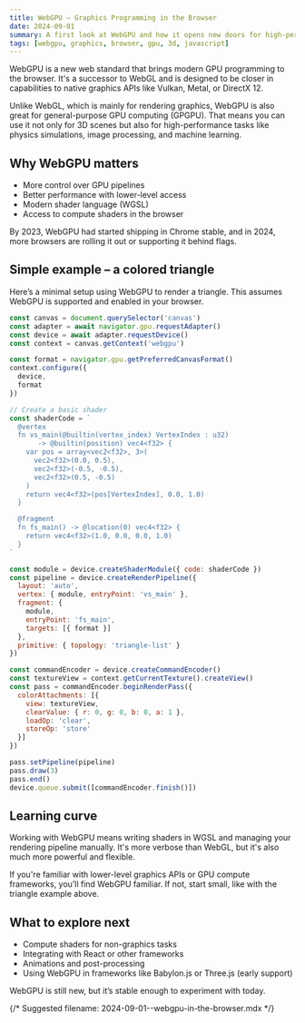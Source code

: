 ```yaml
---
title: WebGPU – Graphics Programming in the Browser
date: 2024-09-01
summary: A first look at WebGPU and how it opens new doors for high-performance graphics and computation in web applications.
tags: [webgpu, graphics, browser, gpu, 3d, javascript]
---
```


WebGPU is a new web standard that brings modern GPU programming to the browser. It's a successor to WebGL and is designed to be closer in capabilities to native graphics APIs like Vulkan, Metal, or DirectX 12.

Unlike WebGL, which is mainly for rendering graphics, WebGPU is also great for general-purpose GPU computing (GPGPU). That means you can use it not only for 3D scenes but also for high-performance tasks like physics simulations, image processing, and machine learning.

## Why WebGPU matters

- More control over GPU pipelines
- Better performance with lower-level access
- Modern shader language (WGSL)
- Access to compute shaders in the browser

By 2023, WebGPU had started shipping in Chrome stable, and in 2024, more browsers are rolling it out or supporting it behind flags.

## Simple example – a colored triangle

Here’s a minimal setup using WebGPU to render a triangle. This assumes WebGPU is supported and enabled in your browser.

```js
const canvas = document.querySelector('canvas')
const adapter = await navigator.gpu.requestAdapter()
const device = await adapter.requestDevice()
const context = canvas.getContext('webgpu')

const format = navigator.gpu.getPreferredCanvasFormat()
context.configure({
  device,
  format
})

// Create a basic shader
const shaderCode = `
  @vertex
  fn vs_main(@builtin(vertex_index) VertexIndex : u32)
       -> @builtin(position) vec4<f32> {
    var pos = array<vec2<f32>, 3>(
      vec2<f32>(0.0, 0.5),
      vec2<f32>(-0.5, -0.5),
      vec2<f32>(0.5, -0.5)
    )
    return vec4<f32>(pos[VertexIndex], 0.0, 1.0)
  }

  @fragment
  fn fs_main() -> @location(0) vec4<f32> {
    return vec4<f32>(1.0, 0.0, 0.0, 1.0)
  }
`

const module = device.createShaderModule({ code: shaderCode })
const pipeline = device.createRenderPipeline({
  layout: 'auto',
  vertex: { module, entryPoint: 'vs_main' },
  fragment: {
    module,
    entryPoint: 'fs_main',
    targets: [{ format }]
  },
  primitive: { topology: 'triangle-list' }
})

const commandEncoder = device.createCommandEncoder()
const textureView = context.getCurrentTexture().createView()
const pass = commandEncoder.beginRenderPass({
  colorAttachments: [{
    view: textureView,
    clearValue: { r: 0, g: 0, b: 0, a: 1 },
    loadOp: 'clear',
    storeOp: 'store'
  }]
})

pass.setPipeline(pipeline)
pass.draw(3)
pass.end()
device.queue.submit([commandEncoder.finish()])
```

## Learning curve

Working with WebGPU means writing shaders in WGSL and managing your rendering pipeline manually. It's more verbose than WebGL, but it's also much more powerful and flexible.

If you're familiar with lower-level graphics APIs or GPU compute frameworks, you’ll find WebGPU familiar. If not, start small, like with the triangle example above.

## What to explore next

- Compute shaders for non-graphics tasks
- Integrating with React or other frameworks
- Animations and post-processing
- Using WebGPU in frameworks like Babylon.js or Three.js (early support)

WebGPU is still new, but it’s stable enough to experiment with today.

{/* Suggested filename: 2024-09-01--webgpu-in-the-browser.mdx */}
